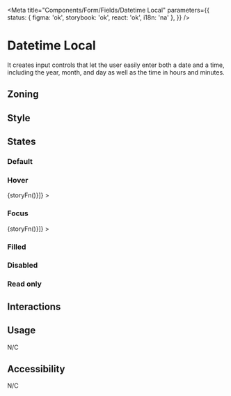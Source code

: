 
<Meta
	title="Components/Form/Fields/Datetime Local"
	parameters={{
		status: { figma: 'ok', storybook: 'ok', react: 'ok', i18n: 'na' },
	}}
/>

# Datetime Local

It creates input controls that let the user easily enter both a date and a time, including the year, month, and day as well as the time in hours and minutes.

## Zoning

<FigmaImage
	src="https://www.figma.com/file/qc8oUSyVJM67gSsbTShftt/%F0%9F%93%90-Zoning?node-id=245%3A219"
	alt="zoning image for inputs"
/>

## Style

## States

### Default

<Canvas>
	<Story name="default">
		<Form.DatetimeLocal
			name="datetime"
			label="Datetime Local"
			min="2018-06-07T00:00"
			max="2018-06-14T00:00"
		/>
	</Story>
</Canvas>

### Hover

<Canvas withSource="none">
	<Story
		name="hover"
		decorators={[storyFn => <WithSelector selector=":hover">{storyFn()}</WithSelector>]}
	>
		<Form.DatetimeLocal name="datetime" label="Datetime" />
	</Story>
</Canvas>

### Focus

<Canvas withSource="none">
	<Story
		name="focus"
		decorators={[storyFn => <WithSelector selector=":focus">{storyFn()}</WithSelector>]}
	>
		<Form.DatetimeLocal name="datetime" label="Datetime " />
	</Story>
</Canvas>

### Filled

<Canvas>
	<Story name="filled">
		<Form.DatetimeLocal
			label="Datetime Local"
			value="2018-06-12T19:30"
			min="2018-06-07T00:00"
			max="2018-06-14T00:00"
		/>
	</Story>
</Canvas>

### Disabled

<Canvas>
	<Story name="disabled">
		<Form.DatetimeLocal
			label="Datetime Local"
			value="2018-06-12T19:30"
			min="2018-06-07T00:00"
			max="2018-06-14T00:00"
			disabled
		/>
	</Story>
</Canvas>

### Read only

<Canvas>
	<Story name="read-only">
		<Form.DatetimeLocal
			label="Datetime Local"
			value="2018-06-12T19:30"
			min="2018-06-07T00:00"
			max="2018-06-14T00:00"
			readOnly
		/>
	</Story>
</Canvas>

## Interactions

## Usage

N/C

## Accessibility

N/C
